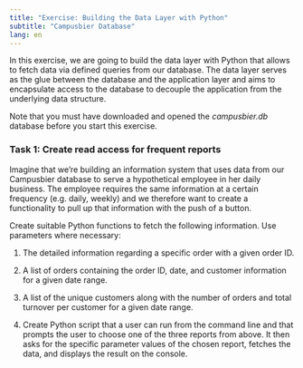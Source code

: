 ```yaml
---
title: "Exercise: Building the Data Layer with Python"
subtitle: "Campusbier Database"
lang: en
---
```


In this exercise, we are going to build the data layer with Python that allows to fetch data via defined queries from our database. The data layer serves as the glue between the database and the application layer and aims to encapsulate access to the database to decouple the application from the underlying data structure.

::: {.callout-note appearance="simple" icon="false"}
Note that you must have downloaded and opened the *campusbier.db* database before you start this exercise.
:::

### Task 1: Create read access for frequent reports

Imagine that we're building an information system that uses data from our Campusbier database to serve a hypothetical employee in her daily business. The employee requires the same information at a certain frequency (e.g. daily, weekly) and we therefore want to create a functionality to pull up that information with the push of a button.

Create suitable Python functions to fetch the following information. Use parameters where necessary:

1. The detailed information regarding a specific order with a given order ID.

2. A list of orders containing the order ID, date, and customer information for a given date range.

3. A list of the unique customers along with the number of orders and total turnover per customer for a given date range.

4. Create Python script that a user can run from the command line and that prompts the user to choose one of the three reports from above. It then asks for the specific parameter values of the chosen report, fetches the data, and displays the result on the console.

